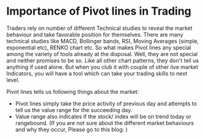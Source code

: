 <h1>Importance of Pivot lines in Trading</h1>

Traders rely on number of different Technical studies to reveal the market behaviour and take favorable position for themselves. There are many technical studies
like MACD, Bollinger bands, RSI, Moving Averages (simple, exponential etc), RENKO chart etc. So what makes Pivot lines any special among the variety of tools already
at the disposal. Well, they are not special and neither promises to be so. Like all other chart patterns, they don't tell us anything if used alone. But when you 
club it with couple of other live market Indicators, you will have a tool which can take your trading skills to next level.

Pivot lines tells us following things about the market:
- Pivot lines simply take the price activity of previous day and attempts to tell us the value range for the succeeding day.
- Value range also indicates if the stock/ index will be on trend today or rangebound. (If you are not sure about the different market behaviours and why they occur,
  Please go to this blog: )
